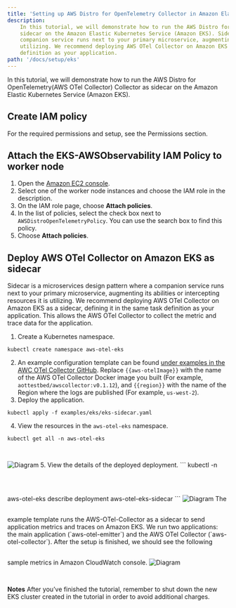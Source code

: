 ```yaml
---
title: 'Setting up AWS Distro for OpenTelemetry Collector in Amazon Elastic Kubernetes Service'
description:
    In this tutorial, we will demonstrate how to run the AWS Distro for OpenTelemetry(AWS OTel Collector) Collector as
    sidecar on the Amazon Elastic Kubernetes Service (Amazon EKS). Sidecar is a microservices design pattern where a
    companion service runs next to your primary microservice, augmenting its abilities or intercepting resources it is
    utilizing. We recommend deploying AWS OTel Collector on Amazon EKS as a sidecar, defining it in the same task
    definition as your application.
path: '/docs/setup/eks'
---
```



In this tutorial, we will demonstrate how to run the AWS Distro for OpenTelemetry(AWS OTel Collector) Collector as
sidecar on the Amazon Elastic Kubernetes Service (Amazon EKS).

<SectionSeparator />

## Create IAM policy
For the required permissions and setup,
see the <Link to="/docs/setup/permissions">Permissions</Link> section.

<SectionSeparator />

## Attach the EKS-AWSObservability IAM Policy to worker node
1. Open the [Amazon EC2 console](https://console.aws.amazon.com/ec2/).
2. Select one of the worker node instances and choose the IAM role in the description.
3. On the IAM role page, choose **Attach policies**.
4. In the list of policies, select the check box next to `AWSDistroOpenTelemetryPolicy`. You can use the search box to find this policy.
5. Choose **Attach policies**.

<SectionSeparator />

## Deploy AWS OTel Collector on Amazon EKS as sidecar
Sidecar is a microservices design pattern where a companion service runs next to your primary microservice, augmenting its
abilities or intercepting resources it is utilizing. We recommend deploying AWS OTel Collector on Amazon EKS as a sidecar,
defining it in the same task definition as your application. This allows the AWS OTel Collector to collect the metric and
trace data for the application.
1. Create a Kubernetes namespace.
```
kubectl create namespace aws-otel-eks
```
2. An example configuration template can be
found [under examples in the AWC OTel Collector GitHub](https://github.com/aws-observability/aws-otel-collector/blob/main/examples/eks/eks-sidecar.yaml).
Replace `{{aws-otelImage}}` with the name of the AWS OTel Collector Docker image you built
(For example, `aottestbed/awscollector:v0.1.12`), and `{{region}}` with the name of the Region where the logs are published (For example, `us-west-2`).
3. Deploy the application.
```
kubectl apply -f examples/eks/eks-sidecar.yaml
```
4. View the resources in the `aws-otel-eks` namespace.
```
kubectl get all -n aws-otel-eks
```
<img src={img11} alt="Diagram" style="margin: 30px 0;" />
5. View the details of the deployed deployment.
```
kubectl -n aws-otel-eks describe deployment aws-otel-eks-sidecar
```
<img src={img12} alt="Diagram" style="margin: 30px 0;" />
The example template runs the AWS-OTel-Collector as a sidecar to send application metrics and traces on Amazon EKS.
We run two applications: the main application (`aws-otel-emitter`) and the AWS OTel Collector (`aws-otel-collector`).
After the setup is finished, we should see the following sample metrics in Amazon CloudWatch console.
<img src={img13} alt="Diagram" style="margin: 30px 0;" />

<div style="height: 40px" />

**Notes**
After you’ve finished the tutorial, remember to shut down the new EKS cluster created in the tutorial in order to avoid additional charges.